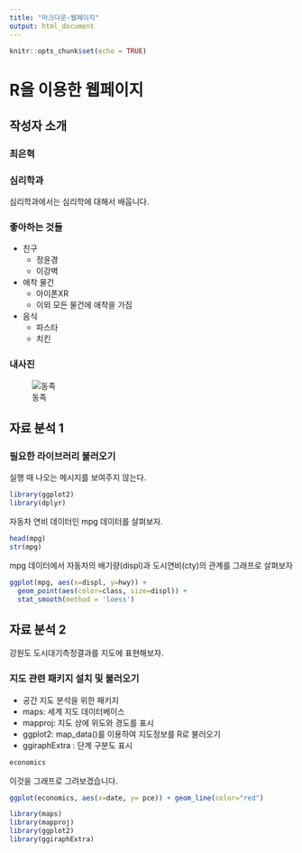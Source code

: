 ---
title: "마크다운-웹페이지"
output: html_document
---

```{r setup, include=FALSE}
knitr::opts_chunk$set(echo = TRUE)
```

# R을 이용한 웹페이지

## 작성자 소개

### 최은혁
### 심리학과
심리학과에서는 심리학에 대해서 배웁니다.

### 좋아하는 것들
+ 친구
  - 정윤경
  - 이강벽
+ 애착 물건
  - 아이폰XR
  - 이외 모든 물건에 애착을 가짐
+ 음식
  - 파스타
  - 치킨
  
### 내사진

![동족](갈치.jpg)

## 자료 분석 1

### 필요한 라이브러리 불러오기     
실행 때 나오는 메시지를 보여주지 않는다.
```{r message=F}
library(ggplot2)
library(dplyr)
```

자동차 연비 데이터인 mpg 데이터를 살펴보자.

```{r}
head(mpg)
str(mpg)
```

mpg 데이터에서 자동차의 배기량(displ)과 도시연비(cty)의 관계를 그래프로 살펴보자

```{r}
ggplot(mpg, aes(x=displ, y=hwy)) + 
  geom_point(aes(color=class, size=displ)) +
  stat_smooth(method = 'loess')
```


## 자료 분석 2
강원도 도시대기측정결과를 지도에 표현해보자.

### 지도 관련 패키지 설치 및 불러오기
+ 공간 지도 분석을 위한 패키지
 - maps: 세계 지도 데이터베이스
 - mapproj: 지도 상에 위도와 경도를 표시
 - ggplot2: map_data()를 이용하여 지도정보를 R로 불러오기
 - ggiraphExtra : 단계 구분도 표시

```{r}
economics
```

이것을 그래프로 그려보겠습니다.

```{r}
ggplot(economics, aes(x=date, y= pce)) + geom_line(color="red")
```



```{r message=F}
library(maps)
library(mapproj)
library(ggplot2)
library(ggiraphExtra)
```
